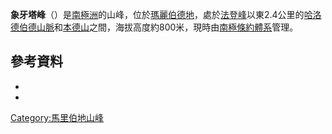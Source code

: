 {{Coord|85|28|S|142|24|W|source:GNIS|display=title}}

'''象牙塔峰'''（{{lang-en|Ivory Tower}}）是[[南極洲|南極洲]]的山峰，位於[[瑪麗伯德地|瑪麗伯德地]]，處於[[法登峰|法登峰]]以東2.4公里的[[哈洛德伯德山脈|哈洛德伯德山脈]]和[[本德山|本德山]]之間，海拔高度約800米，現時由[[南極條約體系|南極條約體系]]管理。

==參考資料==
*{{cite gnis | type = antarid | id = 7419| name = Ivory Tower | accessdate = 2012-07-13}}
*{{usgs-gazetteer|id=7419|name=Ivory Tower}}

{{DEFAULTSORT:Ivory Tower}}
[[Category:馬里伯地山峰|Category:馬里伯地山峰]]


{{MarieByrdLand-geo-stub}}